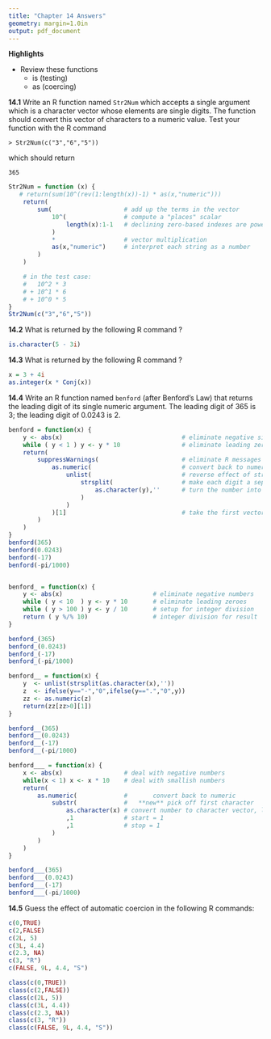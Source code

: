 ```yaml
---
title: "Chapter 14 Answers"
geometry: margin=1.0in
output: pdf_document
---
```

\pagenumbering{gobble}

__Highlights__

+   Review these functions
    +   is (testing)
    +   as (coercing)
    

__14.1__ Write an R function named ```Str2Num``` which accepts a single argument which is a character vector whose elements are single digits.
The function should convert this vector of characters to a numeric value.
Test your function with the R command

```
> Str2Num(c("3","6","5"))
```

which should return

```
365
```

```r
Str2Num = function (x) {
   # return(sum(10^(rev(1:length(x))-1) * as(x,"numeric")))
    return(
        sum(                    # add up the terms in the vector
            10^(                # compute a "places" scalar
                length(x):1-1   # declining zero-based indexes are powers of 10
            ) 
            *                   # vector multiplication
            as(x,"numeric")     # interpret each string as a number
        )
    )

    # in the test case:
    #   10^2 * 3
    # + 10^1 * 6
    # + 10^0 * 5
}
Str2Num(c("3","6","5"))

```

__14.2__ What is returned by the following R command ?

```r
is.character(5 - 3i)
```

__14.3__ What is returned by the following R command ?

```r
x = 3 + 4i
as.integer(x * Conj(x))
```

__14.4__ Write an R function named ```benford``` (after Benford's Law) that returns the leading digit of its single numeric argument.
The leading digit of 365 is 3; the leading digit of 0.0243 is 2.

```r
benford = function(x) {
    y <- abs(x)                                 # eliminate negative signs
    while ( y < 1 ) y <- y * 10                 # eliminate leading zeroes
    return(
        suppressWarnings(                       # eliminate R messages about decimals
            as.numeric(                         # convert back to numeric
                unlist(                         # reverse effect of strsplit
                    strsplit(                   # make each digit a separate character in a vector
                        as.character(y),''      # turn the number into a character string
                    )
                )
            )[1]                                # take the first vector element
        )
    )
}
benford(365)
benford(0.0243)
benford(-17)
benford(-pi/1000)


benford_ = function(x) {
    y <- abs(x)                         # eliminate negative numbers
    while ( y < 10  ) y <- y * 10       # eliminate leading zeroes
    while ( y > 100 ) y <- y / 10       # setup for integer division
    return ( y %/% 10)                  # integer division for result
}

benford_(365)
benford_(0.0243)
benford_(-17)
benford_(-pi/1000)

benford__ = function(x) {
    y  <- unlist(strsplit(as.character(x),'')) 
    z  <- ifelse(y=="-","0",ifelse(y==".","0",y))
    zz <- as.numeric(z)
    return(zz[zz>0][1])
}

benford__(365)
benford__(0.0243)
benford__(-17)
benford__(-pi/1000)

benford___ = function(x) {
    x <- abs(x)                 # deal with negative numbers
    while(x < 1) x <- x * 10    # deal with smallish numbers
    return(
        as.numeric(             #       convert back to numeric
            substr(             #   **new** pick off first character
                as.character(x) # convert number to character vector, length=1
                ,1              # start = 1
                ,1              # stop = 1
            )
        )
    )
}

benford___(365)
benford___(0.0243)
benford___(-17)
benford___(-pi/1000)
```

__14.5__ Guess the effect of automatic coercion in the following R commands:

```r
c(0,TRUE)
c(2,FALSE)
c(2L, 5)
c(3L, 4.4)
c(2.3, NA)
c(3, "R")
c(FALSE, 9L, 4.4, "S")

class(c(0,TRUE))
class(c(2,FALSE))
class(c(2L, 5))
class(c(3L, 4.4))
class(c(2.3, NA))
class(c(3, "R"))
class(c(FALSE, 9L, 4.4, "S"))
```

